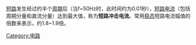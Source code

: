 {{Merge to|短路|time=2021-12-01T09:46:57+00:00}}
[[短路|短路]]发生经过约半个[[周期|周期]]后（当f=50Hz时，此时间约为0.01秒），[[短路电流|短路电流]]（包括周期分量和直流分量）达到最大值，称为'''短路冲击电流'''。常用[[穩態_(系統)|稳态]]短路电流幅值的倍数来表示，约1.8~1.9倍。

[[Category:电路|Category:电路]]